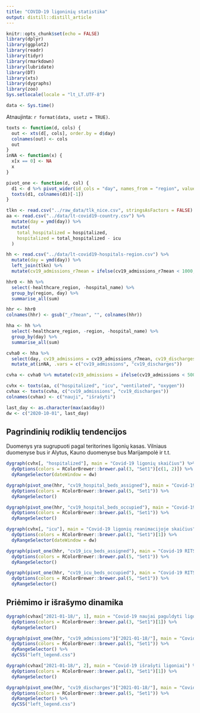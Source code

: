 ```yaml
---
title: "COVID-19 ligoninių statistika"
output: distill::distill_article
---
```


```r
knitr::opts_chunk$set(echo = FALSE)
library(dplyr)
library(ggplot2)
library(readr)
library(tidyr)
library(rmarkdown)
library(lubridate)
library(DT)
library(xts)
library(dygraphs)
library(zoo)
Sys.setlocale(locale = "lt_LT.UTF-8")
```

```r
data <- Sys.time()
```

Atnaujinta: `r format(data, usetz = TRUE)`. 

```r

toxts <- function(d, cols) {
  out <- xts(d[, cols], order.by = d$day)
  colnames(out) <- cols
  out
}
inNA <- function(x) {
  x[x == 0] <- NA
  x
}

pivot_one <- function(d, col) {
  d1 <- d %>% pivot_wider(id_cols = "day", names_from = "region", values_from = all_of(col))
  toxts(d1, colnames(d1)[-1])
}

tlkn <- read.csv("../raw_data/tlk_nice.csv", stringsAsFactors = FALSE)
aa <- read.csv("../data/lt-covid19-country.csv") %>%
  mutate(day = ymd(day)) %>%
  mutate(
    total_hospitalized = hospitalized,
    hospitalized = total_hospitalized - icu
  )

hh <- read.csv("../data/lt-covid19-hospitals-region.csv") %>%
  mutate(day = ymd(day)) %>%
  left_join(tlkn) %>%
  mutate(cv19_admissions_r7mean = ifelse(cv19_admissions_r7mean < 1000, cv19_admissions_r7mean, 0))

hhr0 <- hh %>%
  select(-healthcare_region, -hospital_name) %>%
  group_by(region, day) %>%
  summarise_all(sum)

hhr <- hhr0
colnames(hhr) <- gsub("_r7mean", "", colnames(hhr))

hha <- hh %>%
  select(-healthcare_region, -region, -hospital_name) %>%
  group_by(day) %>%
  summarise_all(sum)

cvha0 <- hha %>%
  select(day, cv19_admissions = cv19_admissions_r7mean, cv19_discharges = cv19_discharges_r7mean) %>%
  mutate_at(inNA, .vars = c("cv19_admissions", "cv19_discharges"))

cvha <- cvha0 %>% mutate(cv19_admissions = ifelse(cv19_admissions < 5000, cv19_admissions, NA))

cvhx <- toxts(aa, c("hospitalized", "icu", "ventilated", "oxygen"))
cvhax <- toxts(cvha, c("cv19_admissions", "cv19_discharges"))
colnames(cvhax) <- c("nauji", "išrašyti")

last_day <- as.character(max(aa$day))
dw <- c("2020-10-01", last_day)
```

## Pagrindinių rodiklių tendencijos

Duomenys yra sugrupuoti pagal teritorines ligonių kasas. Vilniaus duomenyse bus ir Alytus, Kauno duomenyse bus Marijampolė ir t.t.

```r
dygraph(cvhx[, "hospitalized"], main = "Covid-19 ligonių skaičius") %>%
  dyOptions(colors = RColorBrewer::brewer.pal(3, "Set1")[c(1, 2)]) %>%
  dyRangeSelector(dateWindow = dw)
```

```r
dygraph(pivot_one(hhr, "cv19_hospital_beds_assigned"), main = "Covid-19 lovų skaičius, 7 dienų vidurkis") %>%
  dyOptions(colors = RColorBrewer::brewer.pal(5, "Set1")) %>%
  dyRangeSelector()
```


```r
dygraph(pivot_one(hhr, "cv19_hospital_beds_occupied"), main = "Covid-19 ligonių skaičius, 7 dienų vidurkis") %>%
  dyOptions(colors = RColorBrewer::brewer.pal(5, "Set1")) %>%
  dyRangeSelector()
```


```r
dygraph(cvhx[, "icu"], main = "Covid-19 ligonių reanimacijoje skaičius") %>%
  dyOptions(colors = RColorBrewer::brewer.pal(3, "Set1")[1]) %>%
  dyRangeSelector(dateWindow = dw)
```

```r
dygraph(pivot_one(hhr, "cv19_icu_beds_assigned"), main = "Covid-19 RITS lovų skaičius, 7 dienų vidurkis") %>%
  dyOptions(colors = RColorBrewer::brewer.pal(5, "Set1")) %>%
  dyRangeSelector()
```

```r
dygraph(pivot_one(hhr, "cv19_icu_beds_occupied"), main = "Covid-19 RITS ligonių skaičius, 7 dienų vidurkis") %>%
  dyOptions(colors = RColorBrewer::brewer.pal(5, "Set1")) %>%
  dyRangeSelector()
```

## Priėmimo ir išrašymo dinamika

```r
dygraph(cvhax["2021-01-18/", 1], main = "Covid-19 naujai paguldyti ligoniai, 7 dienų vidurkis") %>%
  dyOptions(colors = RColorBrewer::brewer.pal(3, "Set1")[1]) %>%
  dyRangeSelector()
```
```r
dygraph(pivot_one(hhr, "cv19_admissions")["2021-01-18/"], main = "Covid-19 naujai paguldyti ligoniai, 7 dienų vidurkis") %>%
  dyOptions(colors = RColorBrewer::brewer.pal(5, "Set1")) %>%
  dyRangeSelector() %>%
  dyCSS("left_legend.css")
```


```r
dygraph(cvhax["2021-01-18/", 2], main = "Covid-19 išrašyti ligoniai") %>%
  dyOptions(colors = RColorBrewer::brewer.pal(3, "Set1")[1]) %>%
  dyRangeSelector()
```

```r
dygraph(pivot_one(hhr, "cv19_discharges")["2021-01-18/"], main = "Covid-19 išrašyti ligoniai, 7 dienų vidurkis") %>%
  dyOptions(colors = RColorBrewer::brewer.pal(5, "Set1")) %>%
  dyRangeSelector() %>%
  dyCSS("left_legend.css")
```
